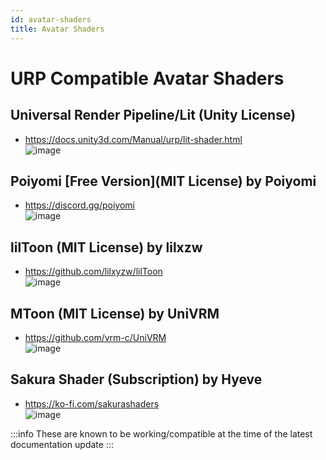 ```yaml
---
id: avatar-shaders
title: Avatar Shaders
---
```


# URP Compatible Avatar Shaders
## Universal Render Pipeline/Lit (Unity License)
- https://docs.unity3d.com/Manual/urp/lit-shader.html<br>
![image](https://cdn.sanity.io/images/fuvbjjlp/production/ed8ae4aba799bd64a04b6dee9e9f4eaee5735bc6-415x100.png)

## Poiyomi [Free Version](MIT License) by Poiyomi
- https://discord.gg/poiyomi<br>
![image](https://s2.booth.pm/430bb41d-8aaa-46f4-ae48-63cff7c3ff3e/132c3ac8-cc2f-4858-9a92-2844c7f5cc05.png)

## lilToon (MIT License) by lilxzw
- https://github.com/lilxyzw/lilToon<br>
![image](https://booth.pximg.net/d39ea11b-78fc-488b-90dd-457109c7cd9b/i/3087170/235a98b9-7d60-49c5-980d-8028f6d0c6ad_base_resized.jpg)

## MToon (MIT License) by UniVRM
- https://github.com/vrm-c/UniVRM<br>
![image](https://vrm.dev/en/images/vrm/card.png)

## Sakura Shader (Subscription) by Hyeve
- https://ko-fi.com/sakurashaders<br>
![image](https://cdn.bsky.app/img/feed_fullsize/plain/did:plc:fxu7cua6kvrl7fz5fxso4cru/bafkreiad5qzfahj4yfrmljs7fgiztmjqsu4plfaenpeuaaxnga5ugfqkkm@jpeg)

:::info
These are known to be working/compatible at the time of the latest documentation update
:::

